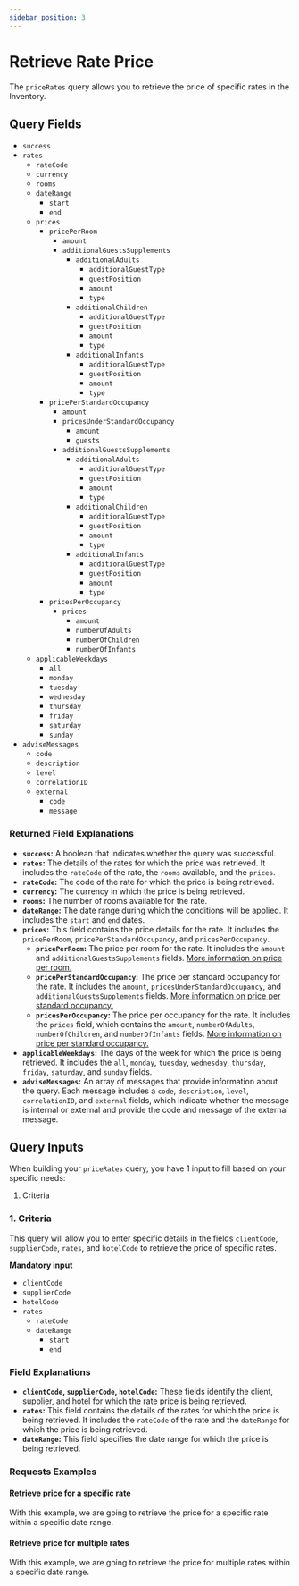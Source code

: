```yaml
---
sidebar_position: 3
---
```



# Retrieve Rate Price

The `priceRates` query allows you to retrieve the price of specific rates in the Inventory. 

## Query Fields

* `success`
* `rates`
    * `rateCode`
    * `currency`
    * `rooms`
    * `dateRange`
        * `start`
        * `end`
    * `prices`
        * `pricePerRoom`
            * `amount`
            * `additionalGuestsSupplements`
                * `additionalAdults`
                    * `additionalGuestType`
                    * `guestPosition`
                    * `amount`
                    * `type`
                * `additionalChildren`
                    * `additionalGuestType`
                    * `guestPosition`
                    * `amount`
                    * `type`
                * `additionalInfants`
                    * `additionalGuestType`
                    * `guestPosition`
                    * `amount`
                    * `type`
        * `pricePerStandardOccupancy`
            * `amount`
            * `pricesUnderStandardOccupancy`
                * `amount`
                * `guests`
            * `additionalGuestsSupplements`
                * `additionalAdults`
                    * `additionalGuestType`
                    * `guestPosition`
                    * `amount`
                    * `type`
                * `additionalChildren`
                    * `additionalGuestType`
                    * `guestPosition`
                    * `amount`
                    * `type`
                * `additionalInfants`
                    * `additionalGuestType`
                    * `guestPosition`
                    * `amount`
                    * `type`
        * `pricesPerOccupancy`
            * `prices`
                * `amount`
                * `numberOfAdults`
                * `numberOfChildren`
                * `numberOfInfants`
    * `applicableWeekdays`
        * `all`
        * `monday`
        * `tuesday`
        * `wednesday`
        * `thursday`
        * `friday`
        * `saturday`
        * `sunday`
* `adviseMessages`
    * `code`
    * `description`
    * `level`
    * `correlationID`
    * `external`
        * `code`
        * `message`

### Returned Field Explanations

* **`success`:** A boolean that indicates whether the query was successful.
* **`rates`:** The details of the rates for which the price was retrieved. It includes the `rateCode` of the rate, the `rooms` available, and the `prices`.
* **`rateCode`:** The code of the rate for which the price is being retrieved.
* **`currency`:** The currency in which the price is being retrieved.
* **`rooms`:** The number of rooms available for the rate.
* **`dateRange`:** The date range during which the conditions will be applied. It includes the `start` and `end` dates.
* **`prices`:** This field contains the price details for the rate. It includes the `pricePerRoom`, `pricePerStandardOccupancy`, and `pricesPerOccupancy`.
	* **`pricePerRoom`:** The price per room for the rate. It includes the `amount` and `additionalGuestsSupplements` fields. [More information on price per room.](/docs/apps/inventory/extranet/availability-and-rates/manual-load/availability-and-price#price-per-room)
	* **`pricePerStandardOccupancy`:** The price per standard occupancy for the rate. It includes the `amount`, `pricesUnderStandardOccupancy`, and `additionalGuestsSupplements` fields. [More information on price per standard occupancy.](/docs/apps/inventory/extranet/availability-and-rates/manual-load/availability-and-price#price-per-standard-occupancy)
	* **`pricesPerOccupancy`:** The price per occupancy for the rate. It includes the `prices` field, which contains the `amount`, `numberOfAdults`, `numberOfChildren`, and `numberOfInfants` fields. [More information on price per standard occupancy.](/docs/apps/inventory/extranet/availability-and-rates/manual-load/availability-and-price#price-per-occupancy)
* **`applicableWeekdays`:** The days of the week for which the price is being retrieved. It includes the `all`, `monday`, `tuesday`, `wednesday`, `thursday`, `friday`, `saturday`, and `sunday` fields.
* **`adviseMessages`:** An array of messages that provide information about the query. Each message includes a `code`, `description`, `level`, `correlationID`, and `external` fields, which indicate whether the message is internal or external and provide the code and message of the external message.

## Query Inputs

When building your `priceRates` query, you have 1 input to fill based on your specific needs:

1. Criteria

### 1. Criteria   

This query will allow you to enter specific details in the fields `clientCode`, `supplierCode`, `rates`, and `hotelCode` to retrieve the price of specific rates. 

**Mandatory input**
* `clientCode`
* `supplierCode`
* `hotelCode`
* `rates`
    * `rateCode`
    * `dateRange`
        * `start`
        * `end`

### Field Explanations

* **`clientCode`, `supplierCode`, `hotelCode`:** These fields identify the client, supplier, and hotel for which the rate price is being retrieved.
* **`rates`:** This field contains the details of the rates for which the price is being retrieved. It includes the `rateCode` of the rate and the `dateRange` for which the price is being retrieved.
* **`dateRange`:** This field specifies the date range for which the price is being retrieved.

### Requests Examples

#### Retrieve price for a specific rate

With this example, we are going to retrieve the price for a specific rate within a specific date range.

<GraphqlSample query={priceRateQuery} variables={priceOneRateVariables} />

#### Retrieve price for multiple rates

With this example, we are going to retrieve the price for multiple rates within a specific date range.

<GraphqlSample query={priceRateQuery} variables={priceMultiplesRatesVariables} />
